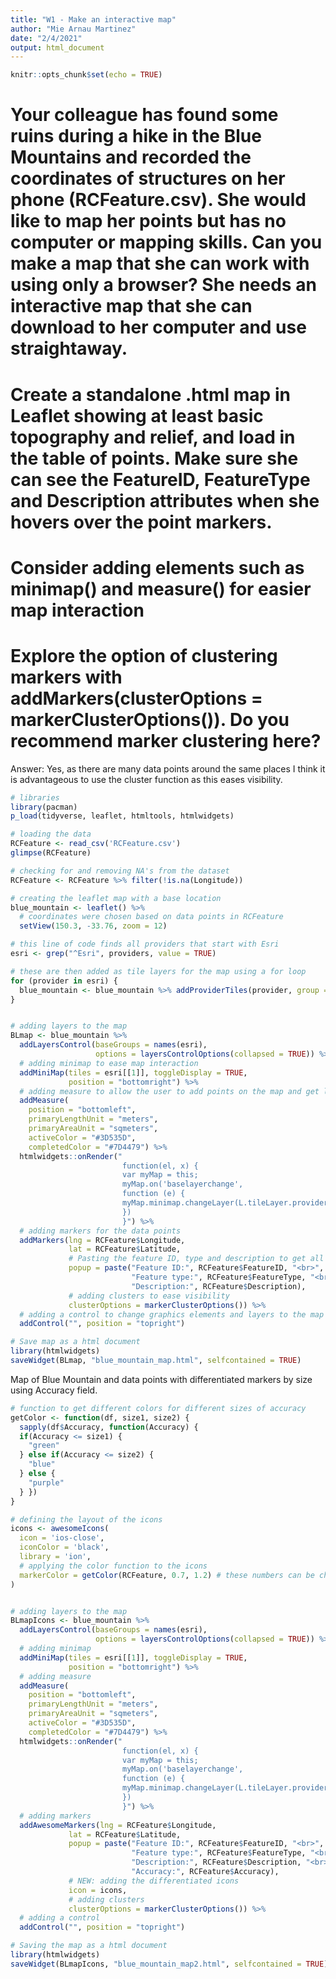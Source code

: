 ---
title: "W1 - Make an interactive map"
author: "Mie Arnau Martinez"
date: "2/4/2021"
output: html_document
---

```{r setup, include=FALSE}
knitr::opts_chunk$set(echo = TRUE)
```

# Your colleague has found some ruins during a hike in the Blue Mountains and recorded the coordinates of structures on her phone (RCFeature.csv). She would like to map her points but has no computer or mapping skills. Can you make a map that she can work with using only a browser? She needs an interactive map that she can download to her computer and use straightaway.

# Create a standalone .html map in Leaflet showing at least basic topography and relief, and load in the table of points. Make sure she can see the FeatureID, FeatureType and Description attributes when she hovers over the point markers. 

# Consider adding elements such as minimap() and measure() for easier map interaction

# Explore the option of clustering markers with addMarkers(clusterOptions = markerClusterOptions()). Do you recommend marker clustering here?
Answer: Yes, as there are many data points around the same places I think it is advantageous to use the cluster function as this eases visibility.


```{r data}
# libraries
library(pacman)
p_load(tidyverse, leaflet, htmltools, htmlwidgets)

# loading the data
RCFeature <- read_csv('RCFeature.csv')
glimpse(RCFeature)

```


```{r map creation}
# checking for and removing NA's from the dataset 
RCFeature <- RCFeature %>% filter(!is.na(Longitude))

# creating the leaflet map with a base location
blue_mountain <- leaflet() %>%  
  # coordinates were chosen based on data points in RCFeature
  setView(150.3, -33.76, zoom = 12)

# this line of code finds all providers that start with Esri
esri <- grep("^Esri", providers, value = TRUE)

# these are then added as tile layers for the map using a for loop
for (provider in esri) {
  blue_mountain <- blue_mountain %>% addProviderTiles(provider, group = provider)
}


# adding layers to the map
BLmap <- blue_mountain %>%
  addLayersControl(baseGroups = names(esri),
                   options = layersControlOptions(collapsed = TRUE)) %>%
  # adding minimap to ease map interaction
  addMiniMap(tiles = esri[[1]], toggleDisplay = TRUE,
             position = "bottomright") %>%
  # adding measure to allow the user to add points on the map and get location
  addMeasure(
    position = "bottomleft",
    primaryLengthUnit = "meters",
    primaryAreaUnit = "sqmeters",
    activeColor = "#3D535D",
    completedColor = "#7D4479") %>% 
  htmlwidgets::onRender("
                         function(el, x) {
                         var myMap = this;
                         myMap.on('baselayerchange',
                         function (e) {
                         myMap.minimap.changeLayer(L.tileLayer.provider(e.name));
                         })
                         }") %>%
  # adding markers for the data points 
  addMarkers(lng = RCFeature$Longitude, 
             lat = RCFeature$Latitude,
             # Pasting the feature ID, type and description to get all in the popup for                  each point
             popup = paste("Feature ID:", RCFeature$FeatureID, "<br>",
                           "Feature type:", RCFeature$FeatureType, "<br>",
                           "Description:", RCFeature$Description),
             # adding clusters to ease visibility
             clusterOptions = markerClusterOptions()) %>% 
  # adding a control to change graphics elements and layers to the map widget
  addControl("", position = "topright")

# Save map as a html document
library(htmlwidgets)
saveWidget(BLmap, "blue_mountain_map.html", selfcontained = TRUE)


```


Map of Blue Mountain and data points with differentiated markers by size using Accuracy field.

```{r}
# function to get different colors for different sizes of accuracy
getColor <- function(df, size1, size2) {
  sapply(df$Accuracy, function(Accuracy) {
  if(Accuracy <= size1) {
    "green"
  } else if(Accuracy <= size2) {
    "blue"
  } else {
    "purple"
  } })
}

# defining the layout of the icons
icons <- awesomeIcons(
  icon = 'ios-close',
  iconColor = 'black',
  library = 'ion',
  # applying the color function to the icons
  markerColor = getColor(RCFeature, 0.7, 1.2) # these numbers can be changed if another differentiation is preferred
)


# adding layers to the map
BLmapIcons <- blue_mountain %>%
  addLayersControl(baseGroups = names(esri),
                   options = layersControlOptions(collapsed = TRUE)) %>%
  # adding minimap
  addMiniMap(tiles = esri[[1]], toggleDisplay = TRUE,
             position = "bottomright") %>%
  # adding measure
  addMeasure(
    position = "bottomleft",
    primaryLengthUnit = "meters",
    primaryAreaUnit = "sqmeters",
    activeColor = "#3D535D",
    completedColor = "#7D4479") %>% 
  htmlwidgets::onRender("
                         function(el, x) {
                         var myMap = this;
                         myMap.on('baselayerchange',
                         function (e) {
                         myMap.minimap.changeLayer(L.tileLayer.provider(e.name));
                         })
                         }") %>%
  # adding markers
  addAwesomeMarkers(lng = RCFeature$Longitude, 
             lat = RCFeature$Latitude,
             popup = paste("Feature ID:", RCFeature$FeatureID, "<br>",
                           "Feature type:", RCFeature$FeatureType, "<br>",
                           "Description:", RCFeature$Description, "<br>",
                           "Accuracy:", RCFeature$Accuracy),
             # NEW: adding the differentiated icons
             icon = icons,
             # adding clusters
             clusterOptions = markerClusterOptions()) %>% 
  # adding a control
  addControl("", position = "topright")

# Saving the map as a html document
library(htmlwidgets)
saveWidget(BLmapIcons, "blue_mountain_map2.html", selfcontained = TRUE)

```

